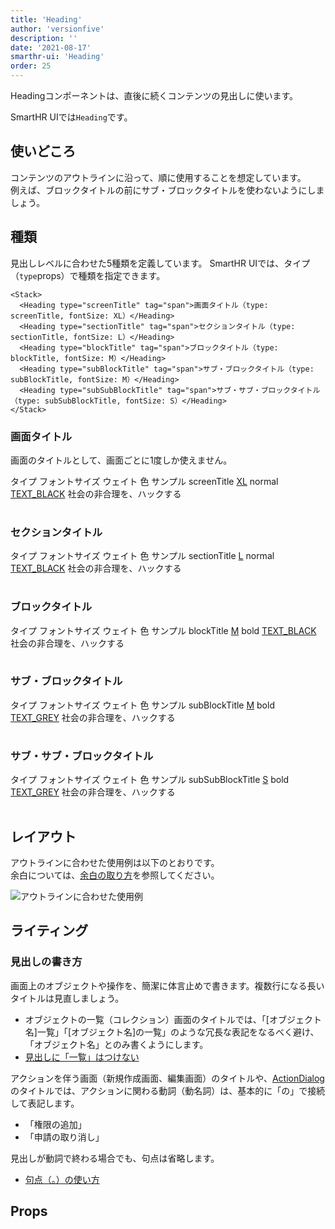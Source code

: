```yaml
---
title: 'Heading'
author: 'versionfive'
description: ''
date: '2021-08-17'
smarthr-ui: 'Heading'
order: 25
---
```



<ComponentStory name="Heading" />

Headingコンポーネントは、直後に続くコンテンツの見出しに使います。

SmartHR UIでは`Heading`です。


## 使いどころ
コンテンツのアウトラインに沿って、順に使用することを想定しています。  
例えば、ブロックタイトルの前にサブ・ブロックタイトルを使わないようにしましょう。


## 種類
見出しレベルに合わせた5種類を定義しています。
SmartHR UIでは、タイプ（`type`props）で種類を指定できます。

```tsx live=true
<Stack>
  <Heading type="screenTitle" tag="span">画面タイトル（type: screenTitle, fontSize: XL）</Heading>
  <Heading type="sectionTitle" tag="span">セクションタイトル（type: sectionTitle, fontSize: L）</Heading>
  <Heading type="blockTitle" tag="span">ブロックタイトル（type: blockTitle, fontSize: M）</Heading>
  <Heading type="subBlockTitle" tag="span">サブ・ブロックタイトル（type: subBlockTitle, fontSize: M）</Heading>
  <Heading type="subSubBlockTitle" tag="span">サブ・サブ・ブロックタイトル（type: subSubBlockTitle, fontSize: S）</Heading>
</Stack>
```

### 画面タイトル

画面のタイトルとして、画面ごとに1度しか使えません。

<Table>
  <Head>
    <Row>
      <Cell>タイプ</Cell>
      <Cell>フォントサイズ</Cell>
      <Cell>ウェイト</Cell>
      <Cell>色</Cell>
      <Cell>サンプル</Cell>
    </Row>
  </Head>
  <Body>
    <Row>
      <Cell>screenTitle</Cell>
      <Cell><a href="/products/design-tokens/typography/">XL</a></Cell>
      <Cell>normal</Cell>
      <Cell><a href="/products/design-tokens/color/#h3-2">TEXT_BLACK</a></Cell>
      <Cell><Heading type="screenTitle" tag="span">社会の非合理を、ハックする</Heading></Cell>
    </Row>
  </Body>
</Table>

### セクションタイトル

<Table>
  <Head>
    <Row>
      <Cell>タイプ</Cell>
      <Cell>フォントサイズ</Cell>
      <Cell>ウェイト</Cell>
      <Cell>色</Cell>
      <Cell>サンプル</Cell>
    </Row>
  </Head>
  <Body>
    <Row>
      <Cell>sectionTitle</Cell>
      <Cell><a href="/products/design-tokens/typography/">L</a></Cell>
      <Cell>normal</Cell>
      <Cell><a href="/products/design-tokens/color/#h3-2">TEXT_BLACK</a></Cell>
      <Cell><Heading type="sectionTitle" tag="span">社会の非合理を、ハックする</Heading></Cell>
    </Row>
  </Body>
</Table>

### ブロックタイトル

<Table>
  <Head>
    <Row>
      <Cell>タイプ</Cell>
      <Cell>フォントサイズ</Cell>
      <Cell>ウェイト</Cell>
      <Cell>色</Cell>
      <Cell>サンプル</Cell>
    </Row>
  </Head>
  <Body>
    <Row>
      <Cell>blockTitle</Cell>
      <Cell><a href="/products/design-tokens/typography/">M</a></Cell>
      <Cell>bold</Cell>
      <Cell><a href="/products/design-tokens/color/#h3-2">TEXT_BLACK</a></Cell>
      <Cell><Heading type="blockTitle" tag="span">社会の非合理を、ハックする</Heading></Cell>
    </Row>
  </Body>
</Table>

### サブ・ブロックタイトル

<Table>
  <Head>
    <Row>
      <Cell>タイプ</Cell>
      <Cell>フォントサイズ</Cell>
      <Cell>ウェイト</Cell>
      <Cell>色</Cell>
      <Cell>サンプル</Cell>
    </Row>
  </Head>
  <Body>
    <Row>
      <Cell>subBlockTitle</Cell>
      <Cell><a href="/products/design-tokens/typography/">M</a></Cell>
      <Cell>bold</Cell>
      <Cell><a href="/products/design-tokens/color/#h3-2">TEXT_GREY</a></Cell>
      <Cell><Heading type="subBlockTitle" tag="span">社会の非合理を、ハックする</Heading></Cell>
    </Row>
  </Body>
</Table>

### サブ・サブ・ブロックタイトル

<Table>
  <Head>
    <Row>
      <Cell>タイプ</Cell>
      <Cell>フォントサイズ</Cell>
      <Cell>ウェイト</Cell>
      <Cell>色</Cell>
      <Cell>サンプル</Cell>
    </Row>
  </Head>
  <Body>
    <Row>
      <Cell>subSubBlockTitle</Cell>
      <Cell><a href="/products/design-tokens/typography/">S</a></Cell>
      <Cell>bold</Cell>
      <Cell><a href="/products/design-tokens/color/#h3-2">TEXT_GREY</a></Cell>
      <Cell><Heading type="subSubBlockTitle" tag="span">社会の非合理を、ハックする</Heading></Cell>
    </Row>
  </Body>
</Table>


## レイアウト
アウトラインに合わせた使用例は以下のとおりです。  
余白については、[余白の取り方](/products/design-patterns/spacing-layout-pattern/)を参照してください。

![アウトラインに合わせた使用例](./images/heading-sample.png)


## ライティング

### 見出しの書き方

画面上のオブジェクトや操作を、簡潔に体言止めで書きます。複数行になる長いタイトルは見直しましょう。
- オブジェクトの一覧（コレクション）画面のタイトルでは、「[オブジェクト名]一覧」「[オブジェクト名]の一覧」のような冗長な表記をなるべく避け、「オブジェクト名」とのみ書くようにします。
- [見出しに「一覧」はつけない](../../../products/contents/writing-style/#rec3LamZBSb6ghWPv-0)

アクションを伴う画面（新規作成画面、編集画面）のタイトルや、[ActionDialog](/products/components/dialog/)のタイトルでは、アクションに関わる動詞（動名詞）は、基本的に「の」で接続して表記します。

- 「権限の追加」
- 「申請の取り消し」

見出しが動詞で終わる場合でも、句点は省略します。
- [句点（。）の使い方](../../..//products/contents/writing-style/#recn6q5jT7ewW7pZ3-0)

## Props

<ComponentPropsTable name="Heading" />
